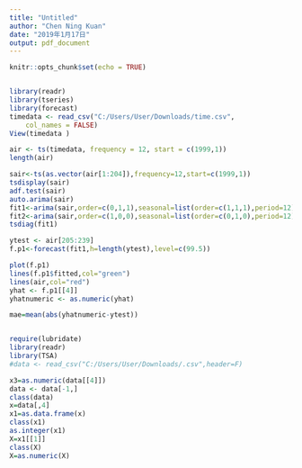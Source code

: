 ```yaml
---
title: "Untitled"
author: "Chen Ning Kuan"
date: "2019年1月17日"
output: pdf_document
---
```


```r
knitr::opts_chunk$set(echo = TRUE)
```

```r

```

```r
library(readr)
library(tseries)
library(forecast)
timedata <- read_csv("C:/Users/User/Downloads/time.csv", 
    col_names = FALSE)
View(timedata )
```



```r
air <- ts(timedata, frequency = 12, start = c(1999,1))
length(air)

sair<-ts(as.vector(air[1:204]),frequency=12,start=c(1999,1))
tsdisplay(sair)
adf.test(sair)
auto.arima(sair)
fit1<-arima(sair,order=c(0,1,1),seasonal=list(order=c(1,1,1),period=12))
fit2<-arima(sair,order=c(1,0,0),seasonal=list(order=c(0,1,0),period=12))
tsdiag(fit1)
```

```r
ytest <- air[205:239]
f.p1<-forecast(fit1,h=length(ytest),level=c(99.5))

plot(f.p1)
lines(f.p1$fitted,col="green")
lines(air,col="red")
yhat <- f.p1[[4]]
yhatnumeric <- as.numeric(yhat)

mae=mean(abs(yhatnumeric-ytest))



```


```r
require(lubridate)
library(readr)
library(TSA)
#data <- read_csv("C:/Users/User/Downloads/.csv",header=F)

x3=as.numeric(data[[4]])
data <- data[-1,]
class(data)
x=data[,4]
x1=as.data.frame(x)
class(x1)
as.integer(x1)
X=x1[[1]]
class(X)
X=as.numeric(X)
```

